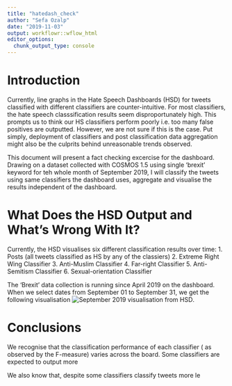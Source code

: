 ```yaml
---
title: "hatedash_check"
author: "Sefa Ozalp"
date: "2019-11-03"
output: workflowr::wflow_html
editor_options:
  chunk_output_type: console
---
```


# Introduction

Currently, line graphs in the Hate Speech Dashboards (HSD) for tweets classified with different classifiers are counter-intuitive. For most classifiers, the hate speech classsification results seem disproportunately high. This prompts us to think our HS classifiers perform poorly i.e. too many false positives are outputted. However, we are not sure if this is the case. Put simply, deployment of classifiers and post classification data aggregation might also be the culprits behind unreasonable trends observed.

This document will present a fact checking excercise for the dashboard. Drawing on a dataset collected with COSMOS 1.5 using single 'brexit' keyword for teh whole month of September 2019, I will classify the tweets using same classifiers the dashboard uses, aggregate and visualise the results independent of the dashboard. 


# What Does the HSD Output and What's Wrong With It?


Currently, the HSD visualises six different classification results over time:
1. Posts (all tweets classified as HS by any of the classiers) 
2. Extreme Right Wing Classifier
3. Anti-Muslim Classifier
4. Far-right Classifier
5. Anti-Semitism Classifier
6. Sexual-orientation Classifier

The 'Brexit' data collection is running since April 2019 on the dashboard. When we select dates from September 01 to September 31, we get the following visualisation ![September 2019 visualisation from HSD](/output/HSD_Brexit_Sep19.png). 






# Conclusions

We recognise that the classification performance of each classifier ( as observed by the F-measure) varies across the board. Some classifiers are expected to output more 

We also know that, despite some classifiers classify tweets more le 
